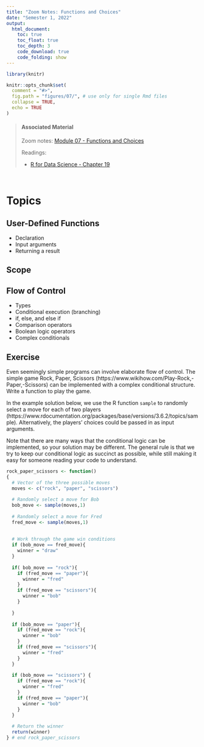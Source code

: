 ```yaml
---
title: "Zoom Notes: Functions and Choices"
date: "Semester 1, 2022"
output:
  html_document:
    toc: true
    toc_float: true
    toc_depth: 3
    code_download: true
    code_folding: show
---
```


```r
library(knitr)

knitr::opts_chunk$set(
  comment = "#>",
  fig.path = "figures/07/", # use only for single Rmd files
  collapse = TRUE,
  echo = TRUE
)
```

> #### Associated Material
>
> Zoom notes: [Module 07 - Functions and Choices](07-functions.html)
> 
> Readings:
>
> - [R for Data Science - Chapter 19](https://r4ds.had.co.nz/functions.html)

\

# Topics

## User-Defined Functions

-  Declaration
-  Input arguments
-  Returning a result

## Scope

## Flow of Control

-  Types
-  Conditional execution (branching)
-  if, else, and else if
-  Comparison operators
-  Boolean logic operators
-  Complex conditionals

## Exercise

Even seemingly simple programs can involve elaborate flow of control. The simple game Rock, Paper, Scissors (https://www.wikihow.com/Play-Rock,-Paper,-Scissors) can be implemented with a complex conditional structure. Write a function to play the game. 

In the example solution below, we use the R function `sample` to randomly select a move for each of two players (https://www.rdocumentation.org/packages/base/versions/3.6.2/topics/sample). Alternatively, the players' choices could be passed in as input arguments. 

Note that there are many ways that the conditional logic can be implemented, so your solution may be different. The general rule is that we try to keep our conditional logic as succinct as possible, while still making it easy for someone reading your code to understand.


```r

rock_paper_scissors <- function()
{
  # Vector of the three possible moves
  moves <- c("rock", "paper", "scissors")
  
  # Randomly select a move for Bob
  bob_move <- sample(moves,1)
  
  # Randomly select a move for Fred
  fred_move <- sample(moves,1)
  
  
  # Work through the game win conditions
  if (bob_move == fred_move){
    winner = "draw"
  }
  
  if( bob_move == "rock"){
    if (fred_move == "paper"){
      winner = "fred"
    }
    if (fred_move == "scissors"){
      winner = "bob"
    }
      
  }
  
  if (bob_move == "paper"){
    if (fred_move == "rock"){
      winner = "bob"
    }
    if (fred_move == "scissors"){
      winner = "fred"
    }
  }
  
  if (bob_move == "scissors") {
    if (fred_move == "rock"){
      winner = "fred"
    }
    if (fred_move == "paper"){
      winner = "bob"
    }
  }
  
  # Return the winner
  return(winner)
} # end rock_paper_scissors
```

